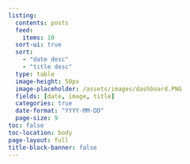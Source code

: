 ```yaml
---
listing:
  contents: posts
  feed: 
    items: 10
  sort-ui: true
  sort: 
    - "date desc"
    - "title desc"
  type: table
  image-height: 50px
  image-placeholder: /assets/images/dashboard.PNG
  fields: [date, image, title]
  categories: true
  date-format: "YYYY-MM-DD"
  page-size: 9
toc: false
toc-location: body
page-layout: full
title-block-banner: false
---
```


